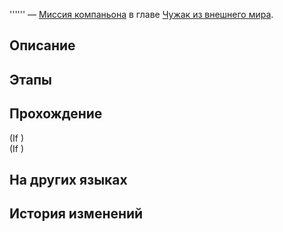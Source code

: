 {{Дополнить|Диалоги.}}
{{Миссия Инфобокс
|id              = 2020703
|Название        = 
|Изображение     = Миссия Освоения .png
|Тип             = Миссия компаньона
|События         = 
|Глава           = Чужак из внешнего мира
|Условия         = Завершена [[Миссия компаньона]] ''[[Рыцарь-чужестранец]]''
|Персонажи       = Первопроходец
|СтартЛокация    = [[Лофу Сяньчжоу]] — [[Возвышающее святилище]]
|Локации         = Возвышающее святилище
|Предыдущая      = Рыцарь-чужестранец
|Следующая       = 
|Награды         = 
}}
'''''' — [[Миссия компаньона]] в главе [[Чужак из внешнего мира]].

==Описание==
{{Описание|<!--официальное описание из Перекрёстка судеб-->}}

==Этапы==


==Прохождение==
{{Дополнить}}

;(If {{cx}}{{subst:void|<!--{"$type":"RPG.GameCore.ByCompareIsBookAvailable","BookSeriesID":168,"BookID":190356,"Inverse":true}-->}})
;(If {{cx}}{{subst:void|<!--{"$type":"RPG.GameCore.ByCompareIsBookAvailable","BookSeriesID":168,"BookID":190356}-->}})
{{Диалог Конец}}

==На других языках==
{{На других языках
|en   = 
|zhs  = 
|zht  = 
|ja   = 
|ko   = 
|es   = 
|fr   = 
|ru   = 
|th   = 
|vi   = 
|de   = 
|id   = 
|pt   = 
}}

==История изменений==
{{История изменений|2.7}}
